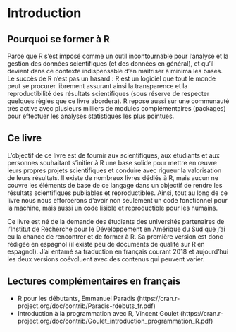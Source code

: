 # Introduction {#intro}

\minitoc

## Pourquoi se former à R
Parce que R s'est imposé comme un outil incontournable pour l'analyse et la gestion des données scientifiques (et des données en général), et qu'il devient dans ce contexte indispensable d'en maîtriser à minima les bases. Le succès de R n'est pas un hasard : R est un logiciel que tout le monde peut se procurer librement assurant ainsi la transparence et la reproductibilité des résultats scientifiques (sous réserve de respecter quelques règles que ce livre abordera). R repose aussi sur une communauté très active avec plusieurs milliers de modules complémentaires (packages) pour effectuer les analyses statistiques les plus pointues. 

## Ce livre
L'objectif de ce livre est de fournir aux scientifiques, aux étudiants et aux personnes souhaitant s'initier à R une base solide pour mettre en œuvre leurs propres projets scientifiques et conduire avec rigueur la valorisation de leurs résultats. Il existe de nombreux livres dédiés à R, mais aucun ne couvre les éléments de base de ce langage dans un objectif de rendre les résultats scientifiques publiables et reproductibles. Ainsi, tout au long de ce livre nous nous efforcerons d’avoir non seulement un code fonctionnel pour la machine, mais aussi un code lisible et reproductible pour les humains.

Ce livre est né de la demande des étudiants des universités partenaires de l'Institut de Recherche pour le Développement en Amérique du Sud que j'ai eu la chance de rencontrer et de former à R. Sa première version est donc rédigée en espagnol (il existe peu de documents de qualité sur R en espagnol). J'ai entamé sa traduction en français courant 2018 et aujourd'hui les deux versions coévoluent avec des contenus qui peuvent varier.

## Lectures complémentaires en français

* R pour les débutants, Emmanuel Paradis (https://cran.r-project.org/doc/contrib/Paradis-rdebuts_fr.pdf)
* Introduction à la programmation avec R, Vincent Goulet (https://cran.r-project.org/doc/contrib/Goulet_introduction_programmation_R.pdf)
